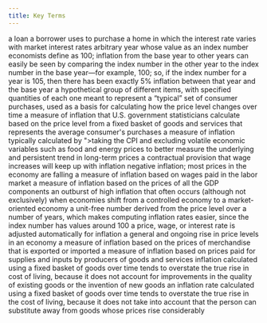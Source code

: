 ```yaml
---
title: Key Terms
---
```


<Keyterm label="adjustable-rate mortgage (ARM)">
  a loan a borrower uses to purchase a home in which the interest rate varies
  with market interest rates
</Keyterm>

<Keyterm label="base year">
  arbitrary year whose value as an index number economists define as 100;
  inflation from the base year to other years can easily be seen by comparing
  the index number in the other year to the index number in the base year—for
  example, 100; so, if the index number for a year is 105, then there has been
  exactly 5% inflation between that year and the base year
</Keyterm>

<Keyterm label="basket of goods and services">
  a hypothetical group of different items, with specified quantities of each one
  meant to represent a “typical” set of consumer purchases, used as a basis for
  calculating how the price level changes over time
</Keyterm>

<Keyterm label="Consumer Price Index (CPI)">
  a measure of inflation that U.S. government statisticians calculate based on
  the price level from a fixed basket of goods and services that represents the
  average consumer's purchases
</Keyterm>

<Keyterm label="core inflation index">
  a measure of inflation typically calculated by ">taking the CPI and excluding
  volatile economic variables such as food and energy prices to better measure
  the underlying and persistent trend in long-term prices
</Keyterm>

<Keyterm label="cost-of-living adjustments (COLAs)">
  a contractual provision that wage increases will keep up with inflation
</Keyterm>

<Keyterm label="deflation">
  negative inflation; most prices in the economy are falling
</Keyterm>

<Keyterm label="Employment Cost Index">
  a measure of inflation based on wages paid in the labor market
</Keyterm>

<Keyterm label="GDP deflator">
  a measure of inflation based on the prices of all the GDP components
</Keyterm>

<Keyterm label="hyperinflation">
  an outburst of high inflation that often occurs (although not exclusively)
  when economies shift from a controlled economy to a market-oriented economy
</Keyterm>

<Keyterm label="index number">
  a unit-free number derived from the price level over a number of years, which
  makes computing inflation rates easier, since the index number has values
  around 100
</Keyterm>

<Keyterm label="indexed">
  a price, wage, or interest rate is adjusted automatically for inflation
</Keyterm>

<Keyterm label="inflation">
  a general and ongoing rise in price levels in an economy
</Keyterm>

<Keyterm label="International Price Index">
  a measure of inflation based on the prices of merchandise that is exported or
  imported
</Keyterm>

<Keyterm label="Producer Price Index (PPI)">
  a measure of inflation based on prices paid for supplies and inputs by
  producers of goods and services
</Keyterm>

<Keyterm label="quality/new goods bias">
  inflation calculated using a fixed basket of goods over time tends to
  overstate the true rise in cost of living, because it does not account for
  improvements in the quality of existing goods or the invention of new goods
</Keyterm>

<Keyterm label="substitution bias">
  an inflation rate calculated using a fixed basket of goods over time tends to
  overstate the true rise in the cost of living, because it does not take into
  account that the person can substitute away from goods whose prices rise
  considerably
</Keyterm>
